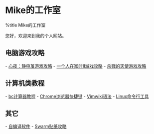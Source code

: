 = Mike的工作室 =
%title Mike的工作室

您好，欢迎来到我的个人网站。

== 电脑游戏攻略 ==
- [[心夜：静电茧游戏攻略]]
- [[一个人在家时II游戏攻略]]
- [[杀戮的天使游戏攻略]]

== 计算机类教程 ==
- [[bc计算器教程]]
- [[Chrome浏览器快捷键]]
- [[Vimwiki语法]]
- [[Linux命令行工具]]

== 其它 ==
- [[自编译软件]]
- [[Swarm贴纸攻略]]
